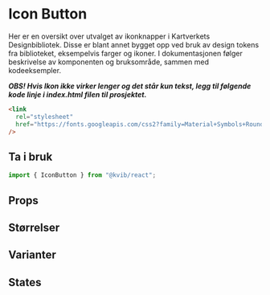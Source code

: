 
<Meta of={IconButtonStories} />

# Icon Button

Her er en oversikt over utvalget av ikonknapper i Kartverkets Designbibliotek. Disse er blant annet bygget opp ved bruk av design tokens fra biblioteket, eksempelvis farger og ikoner. I dokumentasjonen følger beskrivelse av komponenten og bruksområde, sammen med kodeeksempler.

**_OBS! Hvis Ikon ikke virker lenger og det står kun tekst, legg til følgende kode linje i index.html filen til prosjektet._**

```html
<link
  rel="stylesheet"
  href="https://fonts.googleapis.com/css2?family=Material+Symbols+Rounded:opsz,wght,FILL,GRAD@20..48,100..700,0..1,-50..200"
/>
```

## Ta i bruk

```jsx
import { IconButton } from "@kvib/react";
```

## Props

<Canvas of={IconButtonStories.IconButton} />
<Controls of={IconButtonStories.IconButton} />

## Størrelser

<Canvas of={IconButtonStories.IconButtonSizes} />

## Varianter

<Canvas of={IconButtonStories.IconButtonVariants} />

## States

<Canvas of={IconButtonStories.IconButtonStates} />
<Canvas of={IconButtonStories.IconStatesTest} />
